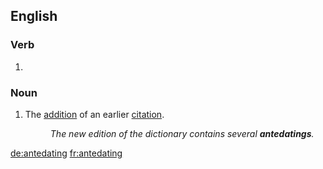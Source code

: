 
==English==

===Verb===
{{head|en|present participle}}

# {{present participle of|antedate|lang=en}}

===Noun===
{{en-noun}}

# The [[addition]] of an earlier [[citation]].
#: ''The new edition of the dictionary contains several '''antedatings'''.''

[[de:antedating]]
[[fr:antedating]]